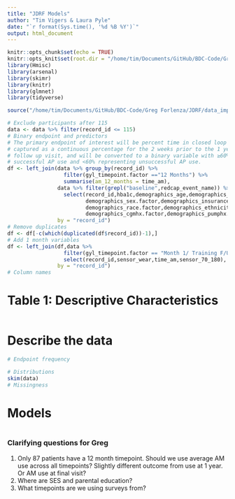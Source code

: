```yaml
---
title: "JDRF Models"
author: "Tim Vigers & Laura Pyle"
date: "`r format(Sys.time(), '%d %B %Y')`"
output: html_document
---
```


```r
knitr::opts_chunk$set(echo = TRUE)
knitr::opts_knit$set(root.dir = "/home/tim/Documents/GitHub/BDC-Code/Greg Forlenza/JDRF")
library(Hmisc)
library(arsenal)
library(skimr)
library(knitr)
library(glmnet)
library(tidyverse)
```

```r
source("/home/tim/Documents/GitHub/BDC-Code/Greg Forlenza/JDRF/data_import.R")
```

```r
# Exclude participants after 115
data <- data %>% filter(record_id <= 115)
# Binary endpoint and predictors
# The primary endpoint of interest will be percent time in closed loop at 1 year 
# captured as a continuous percentage for the 2 weeks prior to the 1 year clinical 
# follow up visit, and will be converted to a binary variable with ≥60% representing 
# successful AP use and <60% representing unsuccessful AP use.
df <- left_join(data %>% group_by(record_id) %>% 
                  filter(gyl_timepoint.factor =="12 Months") %>%
                  summarise(am_12_months = time_am), 
                data %>% filter(grepl("baseline",redcap_event_name)) %>%
                  select(record_id,hba1c,demographics_age,demographics_t1d_duration,
                         demographics_sex.factor,demographics_insurance.factor,
                         demographics_race.factor,demographics_ethnicity.factor,
                         demographics_cgmhx.factor,demographics_pumphx.factor),
                by = "record_id")
# Remove duplicates
df <- df[-c(which(duplicated(df$record_id))-1),]
# Add 1 month variables
df <- left_join(df,data %>% 
                  filter(gyl_timepoint.factor == "Month 1/ Training F/U") %>%
                  select(record_id,sensor_wear,time_am,sensor_70_180),
                by = "record_id")
# Column names
```

# Table 1: Descriptive Characteristics

```r

```

# Describe the data

```r
# Endpoint frequency

# Distributions 
skim(data)
# Missingness

```

# Models

```r

```

### Clarifying questions for Greg

1. Only 87 patients have a 12 month timepoint. Should we use average AM use across all timepoints? Slightly different outcome from use at 1 year. Or AM use at final visit?
2. Where are SES and parental education?
3. What timepoints are we using surveys from?